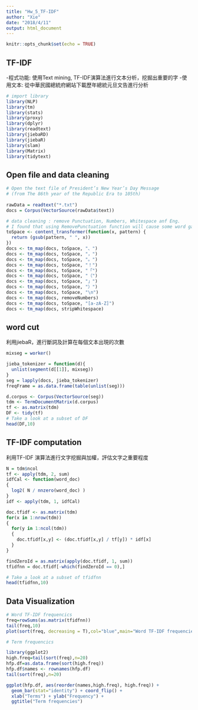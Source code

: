 ```yaml
---
title: "Hw_5_TF-IDF"
author: "Xie"
date: "2018/4/11"
output: html_document
---
```


```r
knitr::opts_chunk$set(echo = TRUE)
```

## TF-IDF

-程式功能: 使用Text mining, TF-IDF演算法進行文本分析，挖掘出重要的字
-使用文本: 從中華民國總統府網站下載歷年總統元旦文告進行分析

```r
# import library
library(NLP)
library(tm)
library(stats)
library(proxy)
library(dplyr)
library(readtext)
library(jiebaRD)
library(jiebaR)
library(slam)
library(Matrix)
library(tidytext)
```

## Open file and data cleaning

```r
# Open the text file of President’s New Year’s Day Message
# (from The 86th year of the Republic Era to 105th)
 
rawData = readtext("*.txt")
docs = Corpus(VectorSource(rawData$text))

# data cleaning : remove Punctuation, Numbers, Whitespace anf Eng.
# I found that using RemovePunctuation function will cause some word garble. 
toSpace <- content_transformer(function(x, pattern) {
  return (gsub(pattern, " ", x))
})
docs <- tm_map(docs, toSpace, "、")
docs <- tm_map(docs, toSpace, "，")
docs <- tm_map(docs, toSpace, "。")
docs <- tm_map(docs, toSpace, "！")
docs <- tm_map(docs, toSpace, "「")
docs <- tm_map(docs, toSpace, "（")
docs <- tm_map(docs, toSpace, "」")
docs <- tm_map(docs, toSpace, "）")
docs <- tm_map(docs, toSpace, "\n")
docs <- tm_map(docs, removeNumbers)
docs <- tm_map(docs, toSpace, "[a-zA-Z]")
docs <- tm_map(docs, stripWhitespace)
```

## word cut

利用jiebaR，進行斷詞及計算在每個文本出現的次數

```r
mixseg = worker()

jieba_tokenizer = function(d){
  unlist(segment(d[[1]], mixseg))
}
seg = lapply(docs, jieba_tokenizer)
freqFrame = as.data.frame(table(unlist(seg)))

d.corpus <- Corpus(VectorSource(seg))
tdm <- TermDocumentMatrix(d.corpus)
tf <- as.matrix(tdm)
DF <- tidy(tf)
# Take a look at a subset of DF
head(DF,10)
```

## TF-IDF computation

利用TF-IDF 演算法進行文字挖掘與加權，評估文字之重要程度
```r
N = tdm$ncol
tf <- apply(tdm, 2, sum)
idfCal <- function(word_doc)
{ 
  log2( N / nnzero(word_doc) ) 
}
idf <- apply(tdm, 1, idfCal)

doc.tfidf <- as.matrix(tdm)
for(x in 1:nrow(tdm))
{
  for(y in 1:ncol(tdm))
  {
    doc.tfidf[x,y] <- (doc.tfidf[x,y] / tf[y]) * idf[x]
  }
}

findZeroId = as.matrix(apply(doc.tfidf, 1, sum))
tfidfnn = doc.tfidf[-which(findZeroId == 0),]

# Take a look at a subset of tfidfnn 
head(tfidfnn,10)
```

## Data Visualization

```r
# Word TF-IDF frequencics
freq=rowSums(as.matrix(tfidfnn))
tail(freq,10)
plot(sort(freq, decreasing = T),col="blue",main="Word TF-IDF frequencies", xlab="TF-IDF-based rank", ylab = "TF-IDF")
```

```r
# Term frequencics 

library(ggplot2)
high.freq=tail(sort(freq),n=20)
hfp.df=as.data.frame(sort(high.freq))
hfp.df$names <- rownames(hfp.df) 
tail(sort(freq),n=20)

ggplot(hfp.df, aes(reorder(names,high.freq), high.freq)) +
  geom_bar(stat="identity") + coord_flip() + 
  xlab("Terms") + ylab("Frequency") +
  ggtitle("Term frequencies")

```

